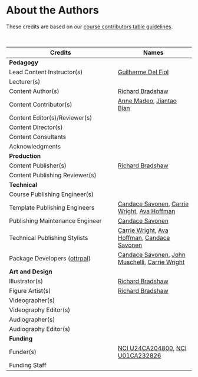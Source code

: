 
# About the Authors {-}

These credits are based on our [course contributors table guidelines](https://www.ottrproject.org/more_features.html#giving-credits-to-contributors).

&nbsp;
&nbsp;

|Credits|Names|
|-------|-----|
|**Pedagogy**||
|Lead Content Instructor(s)|[Guilherme Del Fiol]|
|Lecturer(s)| |
|Content Author(s) | [Richard Bradshaw] |
|Content Contributor(s)| [Anne Madeo], [Jiantao Bian] |
|Content Editor(s)/Reviewer(s) | |
|Content Director(s) | |
|Content Consultants | |
|Acknowledgments| |
|**Production**||
|Content Publisher(s)| [Richard Bradshaw] |
|Content Publishing Reviewer(s)| |
|**Technical**||
|Course Publishing Engineer(s)| |
|Template Publishing Engineers|[Candace Savonen], [Carrie Wright], [Ava Hoffman]|
|Publishing Maintenance Engineer|[Candace Savonen]|
|Technical Publishing Stylists|[Carrie Wright], [Ava Hoffman], [Candace Savonen]|
|Package Developers ([ottrpal]) | [Candace Savonen], [John Muschelli], [Carrie Wright]|
|**Art and Design**||
|Illustrator(s)| [Richard Bradshaw] |
|Figure Artist(s)| [Richard Bradshaw] |
|Videographer(s)| |
|Videography Editor(s)| |
|Audiographer(s)| |
|Audiography Editor(s)| |
|**Funding**||
|Funder(s)| [NCI U24CA204800], [NCI U01CA232826] |
|Funding Staff| |

&nbsp;

<!-- Author information -->

[Guilherme Del Fiol]: https://medicine.utah.edu/faculty/mddetail/u0420797
[Richard Bradshaw]: https://scholar.google.com/citations?user=0lAuthAAAAAJ&hl=en
[Anne Madeo]: https://scholar.google.com/
[Jiantao Bian]: https://scholar.google.com/citations?user=FliJ45sAAAAJ&hl=en
[John Muschelli]: https://johnmuschelli.com/
[Candace Savonen]: https://www.cansavvy.com/
[Carrie Wright]: https://carriewright11.github.io/
[Ava Hoffman]: https://www.avahoffman.com/

<!-- Links -->

[ottrpal]: https://github.com/jhudsl/ottrpal

<!--Funding links -->
[NCI U24CA204800]: https://reporter.nih.gov/search/r6C7YNO7hkamZGNfiBrrFA/project-details/9979779
[NCI U01CA232826]: https://clinicaltrials.gov/ct2/show/NCT03985852

<!-- 
Fill out this table using these instructions: https://github.com/jhudsl/OTTR_Template/wiki/How-to-give-credits
-->
